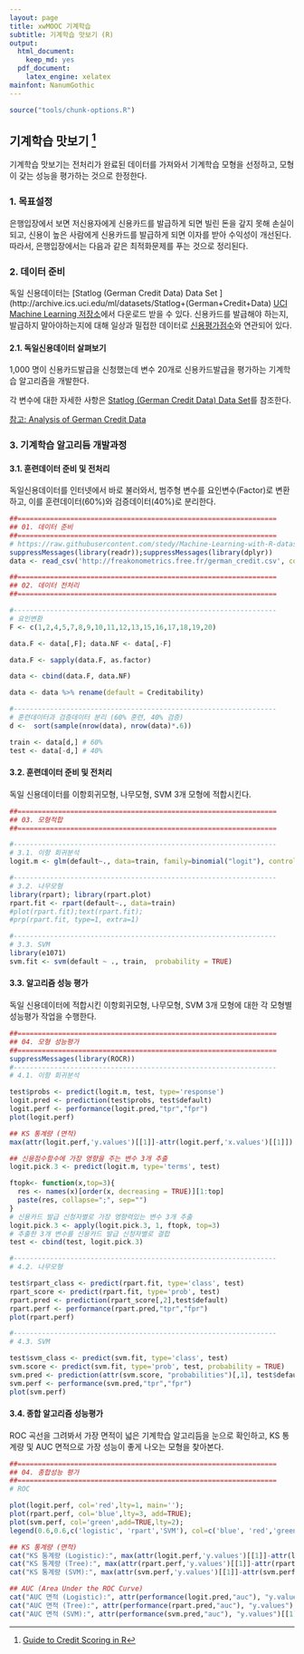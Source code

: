 ```yaml
---
layout: page
title: xwMOOC 기계학습
subtitle: 기계학습 맛보기 (R)
output:
  html_document: 
    keep_md: yes
  pdf_document:
    latex_engine: xelatex
mainfont: NanumGothic
---
```

 
``` r
source("tools/chunk-options.R")
```

## 기계학습 맛보기 [^credit-scoring]

[^credit-scoring]: [Guide to Credit Scoring in R](https://cran.r-project.org/doc/contrib/Sharma-CreditScoring.pdf)

기계학습 맛보기는 전처리가 완료된 데이터를 가져와서 기계학습 모형을 선정하고, 모형이 갖는 성능을 평가하는 것으로 한정한다.

### 1. 목표설정

은행입장에서 보면 저신용자에게 신용카드를 발급하게 되면 빌린 돈을 갚지 못해 손실이 되고, 신용이 높은 사람에게 신용카드를 발급하게 되면 이자를 받아 수익성이 개선된다. 따라서, 은행입장에서는 다음과 같은 최적화문제를 푸는 것으로 정리된다.

### 2. 데이터 준비

독일 신용데이터는 [Statlog (German Credit Data) Data Set ](http://archive.ics.uci.edu/ml/datasets/Statlog+(German+Credit+Data) [UCI Machine Learning 저장소](http://archive.ics.uci.edu/ml/index.html)에서 다운로드 받을 수 있다. 신용카드를 발급해야 하는지, 발급하지 말아야하는지에 대해 일상과 밀접한 데이터로 [신용평가점수](https://en.wikipedia.org/wiki/Credit_score)와 연관되어 있다.

#### 2.1. 독일신용데이터 살펴보기

1,000 명이 신용카드발급을 신청했는데 변수 20개로 신용카드발급을 평가하는 기계학습 알고리즘을 개발한다.

각 변수에 대한 자세한 사항은 [Statlog (German Credit Data) Data Set ](http://archive.ics.uci.edu/ml/datasets/Statlog+(German+Credit+Data))를 참조한다.

[참고: Analysis of German Credit Data](https://onlinecourses.science.psu.edu/stat857/node/215)

### 3. 기계학습 알고리듬 개발과정

#### 3.1. 훈련데이터 준비 및 전처리

독일신용데이터를 인터넷에서 바로 불러와서, 범주형 변수를 요인변수(Factor)로 변환하고, 이를 훈련데이터(60%)와 검증데이터(40%)로 분리한다.

```r
##================================================================
## 01. 데이터 준비
##================================================================
# https://raw.githubusercontent.com/stedy/Machine-Learning-with-R-datasets/master/credit.csv
suppressMessages(library(readr));suppressMessages(library(dplyr))
data <- read_csv('http://freakonometrics.free.fr/german_credit.csv', col_names = TRUE)

##================================================================
## 02. 데이터 전처리
##================================================================

#-----------------------------------------------------------------
# 요인변환
F <- c(1,2,4,5,7,8,9,10,11,12,13,15,16,17,18,19,20)

data.F <- data[,F]; data.NF <- data[,-F]

data.F <- sapply(data.F, as.factor)

data <- cbind(data.F, data.NF)

data <- data %>% rename(default = Creditability)

#-----------------------------------------------------------------
# 훈련데이터과 검증데이터 분리 (60% 훈련, 40% 검증)
d <-  sort(sample(nrow(data), nrow(data)*.6))

train <- data[d,] # 60%
test <- data[-d,] # 40%
```

#### 3.2. 훈련데이터 준비 및 전처리

독일 신용데이터를 이항회귀모형, 나무모형, SVM 3개 모형에 적합시킨다. 

```r
##================================================================
## 03. 모형적합
##================================================================

#-----------------------------------------------------------------
# 3.1. 이항 회귀분석
logit.m <- glm(default~., data=train, family=binomial("logit"), control = list(maxit = 50))

#-----------------------------------------------------------------
# 3.2. 나무모형
library(rpart); library(rpart.plot)
rpart.fit <- rpart(default~., data=train)
#plot(rpart.fit);text(rpart.fit);
#prp(rpart.fit, type=1, extra=1)

#-----------------------------------------------------------------
# 3.3. SVM
library(e1071)
svm.fit <- svm(default ~ ., train,  probability = TRUE)
```

#### 3.3. 알고리즘 성능 평가

독일 신용데이터에 적합시킨 이항회귀모형, 나무모형, SVM 3개 모형에 대한 각 모형별 성능평가 작업을 수행한다.

```r
##================================================================
## 04. 모형 성능평가
##================================================================
suppressMessages(library(ROCR))
#-----------------------------------------------------------------
# 4.1. 이항 회귀분석

test$probs <- predict(logit.m, test, type='response')
logit.pred <- prediction(test$probs, test$default)
logit.perf <- performance(logit.pred,"tpr","fpr")
plot(logit.perf)

## KS 통계량 (면적)
max(attr(logit.perf,'y.values')[[1]]-attr(logit.perf,'x.values')[[1]])

## 신용점수함수에 가장 영향을 주는 변수 3개 추출
logit.pick.3 <- predict(logit.m, type='terms', test)

ftopk<- function(x,top=3){
  res <- names(x)[order(x, decreasing = TRUE)][1:top]
  paste(res, collapse=";", sep="")
}
# 신용카드 발급 신청자별로 가장 영향력있는 변수 3개 추출
logit.pick.3 <- apply(logit.pick.3, 1, ftopk, top=3)
# 추출한 3개 변수를 신용카드 발급 신청자별로 결합
test <- cbind(test, logit.pick.3)

#-----------------------------------------------------------------
# 4.2. 나무모형

test$rpart_class <- predict(rpart.fit, type='class', test)
rpart_score <- predict(rpart.fit, type='prob', test)
rpart.pred <- prediction(rpart_score[,2],test$default)
rpart.perf <- performance(rpart.pred,"tpr","fpr")
plot(rpart.perf)

#-----------------------------------------------------------------
# 4.3. SVM

test$svm_class <- predict(svm.fit, type='class', test)
svm.score <- predict(svm.fit, type='prob', test, probability = TRUE)
svm.pred <- prediction(attr(svm.score, "probabilities")[,1], test$default)
svm.perf <- performance(svm.pred,"tpr","fpr")
plot(svm.perf)
```

#### 3.4. 종합 알고리즘 성능평가

ROC 곡선을 그려봐서 가장 면적이 넓은 기계학습 알고리듬을 눈으로 확인하고, KS 통계량 및 AUC 면적으로 가장 성능이 좋게 나오는 모형을 찾아본다.

```r
##================================================================
## 04. 종합성능 평가
##================================================================
# ROC 

plot(logit.perf, col='red',lty=1, main='');
plot(rpart.perf, col='blue',lty=3, add=TRUE);
plot(svm.perf, col='green',add=TRUE,lty=2);
legend(0.6,0.6,c('logistic', 'rpart','SVM'), col=c('blue', 'red','green'),lwd=3)

## KS 통계량 (면적)
cat("KS 통계량 (Logistic):", max(attr(logit.perf,'y.values')[[1]]-attr(logit.perf,'x.values')[[1]]))
cat("KS 통계량 (Tree):", max(attr(rpart.perf,'y.values')[[1]]-attr(rpart.perf,'x.values')[[1]]))
cat("KS 통계량 (SVM):", max(attr(svm.perf,'y.values')[[1]]-attr(svm.perf,'x.values')[[1]]))

## AUC (Area Under the ROC Curve)
cat("AUC 면적 (Logistic):", attr(performance(logit.pred,"auc"), "y.values")[[1]])
cat("AUC 면적 (Tree):", attr(performance(rpart.pred,"auc"), "y.values")[[1]])
cat("AUC 면적 (SVM):", attr(performance(svm.pred,"auc"), "y.values")[[1]])
```